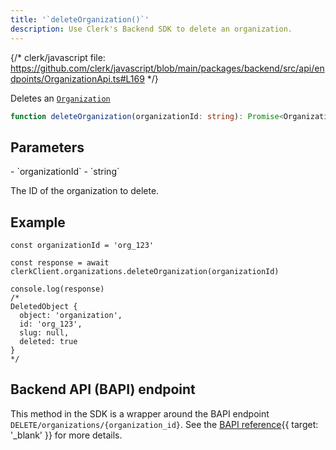 ```yaml
---
title: '`deleteOrganization()`'
description: Use Clerk's Backend SDK to delete an organization.
---
```


{/* clerk/javascript file: https://github.com/clerk/javascript/blob/main/packages/backend/src/api/endpoints/OrganizationApi.ts#L169 */}

Deletes an [`Organization`](/docs/references/backend/types/backend-organization)

```ts
function deleteOrganization(organizationId: string): Promise<Organization>
```

## Parameters

<Properties>
  - `organizationId`
  - `string`

  The ID of the organization to delete.
</Properties>

## Example

```tsx
const organizationId = 'org_123'

const response = await clerkClient.organizations.deleteOrganization(organizationId)

console.log(response)
/*
DeletedObject {
  object: 'organization',
  id: 'org_123',
  slug: null,
  deleted: true
}
*/
```

## Backend API (BAPI) endpoint

This method in the SDK is a wrapper around the BAPI endpoint `DELETE/organizations/{organization_id}`. See the [BAPI reference](/docs/reference/backend-api/tag/Organizations#operation/DeleteOrganization){{ target: '_blank' }} for more details.
